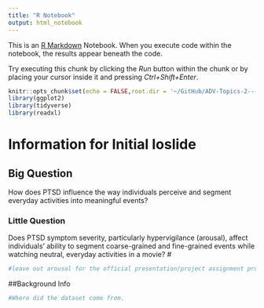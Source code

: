 ```yaml
---
title: "R Notebook"
output: html_notebook
---
```


This is an [R Markdown](http://rmarkdown.rstudio.com) Notebook. When you execute code within the notebook, the results appear beneath the code. 

Try executing this chunk by clicking the *Run* button within the chunk or by placing your cursor inside it and pressing *Ctrl+Shift+Enter*. 

```r
knitr::opts_chunk$set(echo = FALSE,root.dir = '~/GitHub/ADV-Topics-2---DSR-w-R/Final Project Materials')
library(ggplot2)
library(tidyverse)
library(readxl)
```


# Information for Initial Ioslide

## Big Question 

How does PTSD influence the way individuals perceive and segment everyday activities into meaningful events?

### Little Question 
Does PTSD symptom severity, particularly hypervigilance (arousal), affect individuals' ability to segment coarse-grained and fine-grained events while watching neutral, everyday activities in a movie? #

```r
#leave out arousal for the official presentation/project assignment project, mostly bc its weird.
```





##Background Info 

```r
#Where did the dataset come from.  
```

